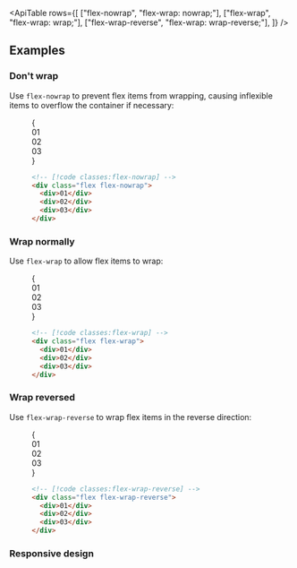 

<ApiTable
  rows={[
    ["flex-nowrap", "flex-wrap: nowrap;"],
    ["flex-wrap", "flex-wrap: wrap;"],
    ["flex-wrap-reverse", "flex-wrap: wrap-reverse;"],
  ]}
/>

## Examples

### Don't wrap

Use `flex-nowrap` to prevent flex items from wrapping, causing inflexible items to overflow the container if necessary:

<Figure>

<Example>
  {
    <div className="grid grid-cols-1">
      <Stripes border className="col-start-1 row-start-1 rounded-lg" />
      <div className="col-start-1 row-start-1 flex flex-nowrap gap-4 rounded-lg font-mono text-sm/6 font-bold text-white">
        <div className="w-2/5 flex-none last:pr-8">
          <div className="flex w-full items-center justify-center rounded-lg bg-sky-500 p-4">01</div>
        </div>
        <div className="w-2/5 flex-none last:pr-8">
          <div className="flex w-full items-center justify-center rounded-lg bg-sky-500 p-4">02</div>
        </div>
        <div className="w-2/5 flex-none last:pr-8">
          <div className="flex w-full items-center justify-center rounded-lg bg-sky-500 p-4">03</div>
        </div>
      </div>
    </div>
  }
</Example>

```html
<!-- [!code classes:flex-nowrap] -->
<div class="flex flex-nowrap">
  <div>01</div>
  <div>02</div>
  <div>03</div>
</div>
```

</Figure>

### Wrap normally

Use `flex-wrap` to allow flex items to wrap:

<Figure>

<Example>
  {
    <div className="grid grid-cols-1">
      <Stripes border className="col-start-1 row-start-1 rounded-lg" />
      <div className="col-start-1 row-start-1 flex flex-wrap gap-4 rounded-lg font-mono text-sm/6 font-bold text-white">
        <div className="flex w-2/5 items-center justify-center rounded-lg bg-indigo-500 p-4">01</div>
        <div className="flex w-2/5 items-center justify-center rounded-lg bg-indigo-500 p-4">02</div>
        <div className="flex w-2/5 items-center justify-center rounded-lg bg-indigo-500 p-4">03</div>
      </div>
    </div>
  }
</Example>

```html
<!-- [!code classes:flex-wrap] -->
<div class="flex flex-wrap">
  <div>01</div>
  <div>02</div>
  <div>03</div>
</div>
```

</Figure>

### Wrap reversed

Use `flex-wrap-reverse` to wrap flex items in the reverse direction:

<Figure>

<Example>
  {
    <div className="grid grid-cols-1">
      <Stripes border className="col-start-1 row-start-1 rounded-lg" />
      <div className="col-start-1 row-start-1 flex flex-wrap-reverse gap-4 rounded-lg font-mono text-sm/6 font-bold text-white">
        <div className="flex w-2/5 items-center justify-center rounded-lg bg-fuchsia-500 p-4">01</div>
        <div className="flex w-2/5 items-center justify-center rounded-lg bg-fuchsia-500 p-4">02</div>
        <div className="flex w-2/5 items-center justify-center rounded-lg bg-fuchsia-500 p-4">03</div>
      </div>
    </div>
  }
</Example>

```html
<!-- [!code classes:flex-wrap-reverse] -->
<div class="flex flex-wrap-reverse">
  <div>01</div>
  <div>02</div>
  <div>03</div>
</div>
```

</Figure>

### Responsive design

<ResponsiveDesign property="flex-wrap" defaultClass="flex flex-wrap" featuredClass="flex-wrap-reverse" />
